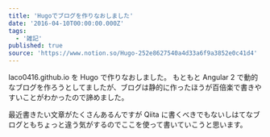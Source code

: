 ```yaml
---
title: 'Hugoでブログを作りなおしました'
date: '2016-04-10T00:00:00.000Z'
tags:
  - '雑記'
published: true
source: 'https://www.notion.so/Hugo-252e8627540a4d33a6f9a3852e0c41d4'
---
```


laco0416.github.io を Hugo で作りなおしました。 もともと Angular 2 で動的なブログを作ろうとしてましたが、ブログは静的に作ったほうが百倍楽で書きやすいことがわかったので諦めました。

最近書きたい文章がたくさんあるんですが Qiita に書くべきでもないしはてなブログともちょっと違う気がするのでここを使って書いていこうと思います。
